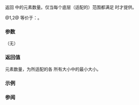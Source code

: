 {{cpp/ranges/zip_transform_view/title|size}}
{{cpp/ranges/zip_transform_view/navbar}}
{{dcl begin}}
{{dcl|num=1|since=c++23|1=
constexpr auto size()
    requires ranges::sized_range&lt;/*InnerView*/&gt;;
}}
{{dcl|num=2|since=c++23|1=
constexpr auto size() const
    requires ranges::sized_range&lt;const /*InnerView*/&gt;
}}
{{dcl end}}

返回 {{lc|std::zip_transform_view|zip_transform_view}} 中的元素数量。仅当每个底层（适配的）范围都满足 {{lconcept|sized_range}} 时才提供。

@1,2@ 等价于：{{box|{{c/core|return}}{{nbspt}}{{rlpi|/#数据成员|zip_}}{{c/core|.size();}}}}。

===参数===
（无）

===返回值===
元素数量，为所适配的各 {{lconcept|view}} 所有大小中的最小大小。

===示例===
{{example
|code=
#include &lt;algorithm&gt;
#include &lt;cassert&gt;
#include &lt;deque&gt;
#include &lt;forward_list&gt;
#include &lt;functional&gt;
#include &lt;iostream&gt;
#include &lt;ranges&gt;
#include &lt;vector&gt;

int main()
{
    auto x = std::vector{1, 2, 3, 4, 5};
    auto y = std::deque&lt;short&gt;{10, 20, 30};
    auto z = std::forward_list{100., 200.};

    auto v1 = std::views::zip_transform(std::plus{}, x, y);
    assert(v1.size() == std::min(x.size(), y.size()));
    assert(v1.size() == 3);
    for (int i : v1)
        std::cout &lt;&lt; i &lt;&lt; ' ';
    std::cout &lt;&lt; '\n';

    [[maybe_unused]] auto v2 = std::views::zip_transform(std::plus{}, x, z);
//  auto sz = v2.size(); // 错误：z 没有 size()，v2 也没有
    static_assert(not std::ranges::sized_range&lt;decltype(z)&gt;);
}
|output=
11 22 33
}}

===参阅===
{{dsc begin}}
{{dsc inc|cpp/ranges/dsc size}}
{{dsc inc|cpp/ranges/dsc ssize}}
{{dsc end}}

{{langlinks|de|en|es|fr|it|ja|pt|ru}}